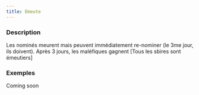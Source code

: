 ```yaml
---
title: Emeute
---
```



<Role EMEUTE header />

### Description

Les nominés meurent mais peuvent immédiatement re-nominer (le 3me jour, ils doivent). Après 3 jours, les maléfiques gagnent [Tous les sbires sont émeutiers]

### Exemples

Coming soon